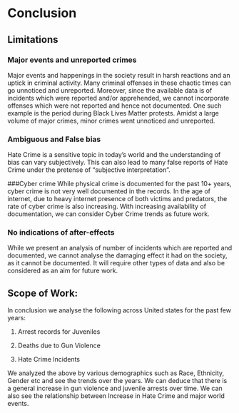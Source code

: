 # Conclusion

## Limitations

### Major events and unreported crimes
  Major events and happenings in the society result in harsh reactions and an uptick in criminal activity. Many criminal offenses in these chaotic times can go unnoticed and unreported. Moreover, since the available data is of incidents which were reported and/or apprehended, we cannot incorporate offenses which were not reported and hence not documented. One such example is the period during Black Lives Matter protests. Amidst a large volume of major crimes, minor crimes went unnoticed and unreported.

### Ambiguous and False bias

Hate Crime is a sensitive topic in today's world and the understanding of bias can vary subjectively. This can also lead to many false reports of Hate Crime under the pretense of "subjective interpretation". 

###Cyber crime
While physical crime is documented for the past 10+ years, cyber crime is not very well documented in the records. In the age of internet, due to heavy internet presence of both victims and predators, the rate of cyber crime is also increasing. With increasing availability of documentation, we can consider Cyber Crime trends as future work.

### No indications of after-effects

While we present an analysis of number of incidents which are reported and documented, we cannot analyse the damaging effect it had on the society, as it cannot be documented. It will require other types of data and also be considered as an aim for future work.

## Scope of Work:

In conclusion we analyse the following across United states for the past few years:

1. Arrest records for Juveniles

2. Deaths due to Gun Violence

3. Hate Crime Incidents 

We analyzed the above by various demographics such as Race, Ethnicity, Gender etc and see the trends over the years. We can deduce that there is a general increase in gun violence and juvenile arrests over time. We can also see the relationship between Increase in Hate Crime and major world events.
